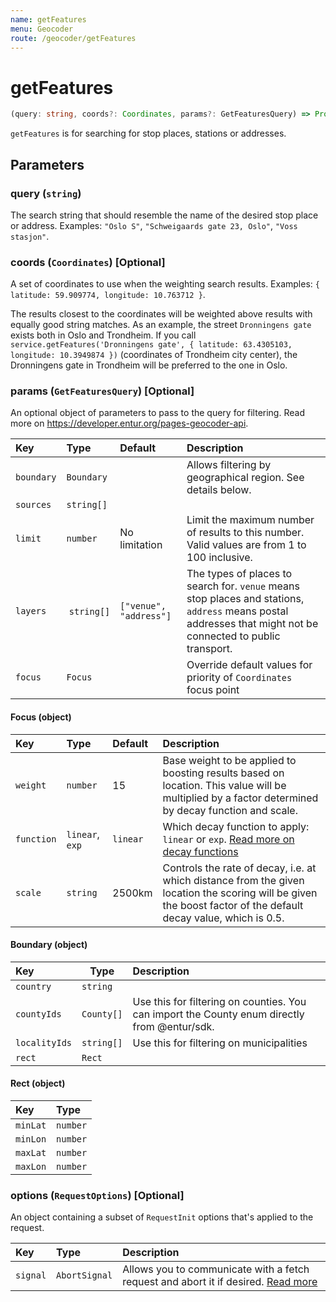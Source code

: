 ```yaml
---
name: getFeatures
menu: Geocoder
route: /geocoder/getFeatures
---
```


# getFeatures

```typescript
(query: string, coords?: Coordinates, params?: GetFeaturesQuery) => Promise<Array<Feature>>
```

`getFeatures` is for searching for stop places, stations or addresses.

## Parameters

### query (`string`)

The search string that should resemble the name of the desired stop place or address. Examples: `"Oslo S"`, `"Schweigaards gate 23, Oslo"`, `"Voss stasjon"`.

### coords (`Coordinates`) [Optional]

A set of coordinates to use when the weighting search results. Examples: `{ latitude: 59.909774, longitude: 10.763712 }`.

The results closest to the coordinates will be weighted above results with equally good string matches.
As an example, the street `Dronningens gate` exists both in Oslo and Trondheim. If you call `service.getFeatures('Dronningens gate', { latitude: 63.4305103, longitude: 10.3949874 })` (coordinates of Trondheim city center), the Dronningens gate in Trondheim will be preferred to the one in Oslo.

### params (`GetFeaturesQuery`) [Optional]

An optional object of parameters to pass to the query for filtering. Read more on https://developer.entur.org/pages-geocoder-api.

| Key        | Type        | Default                | Description                                                                                                                                                  |
| :--------- | :---------- | :--------------------- | :----------------------------------------------------------------------------------------------------------------------------------------------------------- |
| `boundary` | `Boundary`  |                        | Allows filtering by geographical region. See details below.                                                                                                  |
| `sources`  | `string[]`  |                        |                                                                                                                                                              |
| `limit`    | `number`    | No limitation          | Limit the maximum number of results to this number. Valid values are from 1 to 100 inclusive.                                                                |
| `layers`   |  `string[]` | `["venue", "address"]` | The types of places to search for. `venue` means stop places and stations, `address` means postal addresses that might not be connected to public transport. |
| `focus`    | `Focus`     |                        | Override default values for priority of `Coordinates` focus point                                                                                            |

#### Focus (object)

| Key        | Type            | Default  | Description                                                                                                                                                        |
| :--------- | :-------------- | :------- | :----------------------------------------------------------------------------------------------------------------------------------------------------------------- |
| `weight`   | `number`        | 15       | Base weight to be applied to boosting results based on location. This value will be multiplied by a factor determined by decay function and scale.                 |
| `function` | `linear`, `exp` | `linear` | Which decay function to apply: `linear` or `exp`. [Read more on decay functions](https://www.elastic.co/guide/en/elasticsearch/guide/current/decay-functions.html) |
| `scale`    | `string`        | 2500km   | Controls the rate of decay, i.e. at which distance from the given location the scoring will be given the boost factor of the default decay value, which is 0.5.    |

#### Boundary (object)

| Key           | Type       | Description                                                                                  |
| :------------ | ---------- | :------------------------------------------------------------------------------------------- |
| `country`     | `string`   |                                                                                              |
| `countyIds`   | `County[]` | Use this for filtering on counties. You can import the County enum directly from @entur/sdk. |
| `localityIds` | `string[]` | Use this for filtering on municipalities                                                     |
| `rect`        | `Rect`     |                                                                                              |

#### Rect (object)

| Key      | Type     |
| :------- | :------- |
| `minLat` | `number` |
| `minLon` | `number` |
| `maxLat` | `number` |
| `maxLon` | `number` |

### options (`RequestOptions`) [Optional]

An object containing a subset of `RequestInit` options that's applied to the request.

| Key      | Type          | Description                                                                                                                                       |
| :------- | :------------ | :------------------------------------------------------------------------------------------------------------------------------------------------ |
| `signal` | `AbortSignal` | Allows you to communicate with a fetch request and abort it if desired. [Read more](https://developer.mozilla.org/en-US/docs/Web/API/AbortSignal) |
